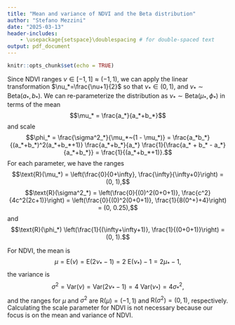 ```yaml
---
title: "Mean and variance of NDVI and the Beta distribution"
author: "Stefano Mezzini"
date: "2025-03-13"
header-includes:
    - \usepackage{setspace}\doublespacing # for double-spaced text
output: pdf_document
---
```


```r
knitr::opts_chunk$set(echo = TRUE)
```

\newcommand*\e{\text{E}} <!-- expectation; non-italic E -->
\newcommand*\var{\text{Var}} <!-- variance; non-italic Var -->
\newcommand*\ra{\text{R}} <!-- range; non-italic R -->

Since NDVI ranges $\nu \in [-1, 1] \approx (-1, 1)$, we can apply the linear transformation $\nu_*=\frac{\nu+1}{2}$ so that $\nu_* \in (0, 1),$ and $\nu_* \sim \text{Beta}(a_*, b_*)$. We can re-parameterize the distribution as $\nu_* \sim \text{Beta}(\mu_*, \phi_*)$ in terms of the mean $$\mu_* = \frac{a_*}{a_*+b_*}$$ and scale $$\phi_* = \frac{\sigma^2_*}{\mu_*~(1 - \mu_*)} = \frac{a_*b_*}{(a_*+b_*)^2(a_*+b_*+1)} \frac{a_*+b_*}{a_*} \frac{1}{\frac{a_* + b_* - a_*}{a_*+b_*}} = \frac{1}{(a_*+b_*+1)}.$$ For each parameter, we have the ranges
$$\ra(\mu_*) = \left(\frac{0}{0+\infty}, \frac{\infty}{\infty+0}\right) = (0, 1),$$
$$\ra(\sigma^2_*) = \left(\frac{0}{(0)^2(0+0+1)}, \frac{c^2}{4c^2(2c+1)}\right) = \left(\frac{0}{(0)^2(0+0+1)}, \frac{1}{8(0^+)+4}\right) = (0, 0.25),$$
and $$\ra(\phi_*) \left(\frac{1}{(\infty+\infty+1)}, \frac{1}{(0+0+1)}\right) = (0, 1).$$

For NDVI, the mean is $$\mu = \e(\nu) = \e(2 \nu_* - 1) = 2~\e(\nu_*) - 1 = 2\mu_* - 1,$$ the variance is $$\sigma^2 = \var(\nu) = \var(2 \nu_* - 1) = 4~\var(\nu_*) = 4\sigma^2_*,$$ and the ranges for $\mu$ and $\sigma^2$ are $\ra(\mu) = (-1, 1)$ and $\ra(\sigma^2) = (0, 1)$, respectively. Calculating the scale parameter for NDVI is not necessary because our focus is on the mean and variance of NDVI.
